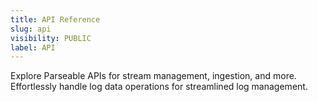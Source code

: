 ```yaml
---
title: API Reference
slug: api
visibility: PUBLIC
label: API
---
```

Explore Parseable APIs for stream management, ingestion, and more. Effortlessly handle log data operations for streamlined log management.